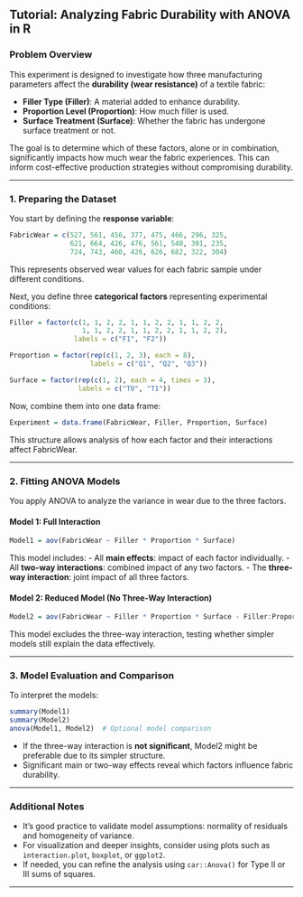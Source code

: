 ## Tutorial: Analyzing Fabric Durability with ANOVA in R

### Problem Overview

This experiment is designed to investigate how three manufacturing parameters affect the **durability (wear resistance)** of a textile fabric:

- **Filler Type (Filler)**: A material added to enhance durability.
- **Proportion Level (Proportion)**: How much filler is used.
- **Surface Treatment (Surface)**: Whether the fabric has undergone surface treatment or not.

The goal is to determine which of these factors, alone or in combination, significantly impacts how much wear the fabric experiences. This can inform cost-effective production strategies without compromising durability.

---

### 1. Preparing the Dataset

You start by defining the **response variable**:

```r
FabricWear = c(527, 561, 456, 377, 475, 466, 296, 325, 
               621, 664, 426, 476, 561, 540, 301, 235, 
               724, 743, 460, 426, 626, 682, 322, 304)
```

This represents observed wear values for each fabric sample under different conditions.

Next, you define three **categorical factors** representing experimental conditions:

```r
Filler = factor(c(1, 1, 2, 2, 1, 1, 2, 2, 1, 1, 2, 2, 
                  1, 1, 2, 2, 1, 1, 2, 2, 1, 1, 2, 2), 
                labels = c("F1", "F2"))

Proportion = factor(rep(c(1, 2, 3), each = 8), 
                    labels = c("Q1", "Q2", "Q3"))

Surface = factor(rep(c(1, 2), each = 4, times = 3), 
                 labels = c("T0", "T1"))
```

Now, combine them into one data frame:

```r
Experiment = data.frame(FabricWear, Filler, Proportion, Surface)
```

This structure allows analysis of how each factor and their interactions affect FabricWear.

---

### 2. Fitting ANOVA Models

You apply ANOVA to analyze the variance in wear due to the three factors.

#### Model 1: Full Interaction

```r
Model1 = aov(FabricWear ~ Filler * Proportion * Surface)
```

This model includes:
- All **main effects**: impact of each factor individually.
- All **two-way interactions**: combined impact of any two factors.
- The **three-way interaction**: joint impact of all three factors.

#### Model 2: Reduced Model (No Three-Way Interaction)

```r
Model2 = aov(FabricWear ~ Filler * Proportion * Surface - Filler:Proportion:Surface)
```

This model excludes the three-way interaction, testing whether simpler models still explain the data effectively.

---

### 3. Model Evaluation and Comparison

To interpret the models:

```r
summary(Model1)
summary(Model2)
anova(Model1, Model2)  # Optional model comparison
```

- If the three-way interaction is **not significant**, Model2 might be preferable due to its simpler structure.
- Significant main or two-way effects reveal which factors influence fabric durability.

---

### Additional Notes

- It’s good practice to validate model assumptions: normality of residuals and homogeneity of variance.
- For visualization and deeper insights, consider using plots such as `interaction.plot`, `boxplot`, or `ggplot2`.
- If needed, you can refine the analysis using `car::Anova()` for Type II or III sums of squares.

---
